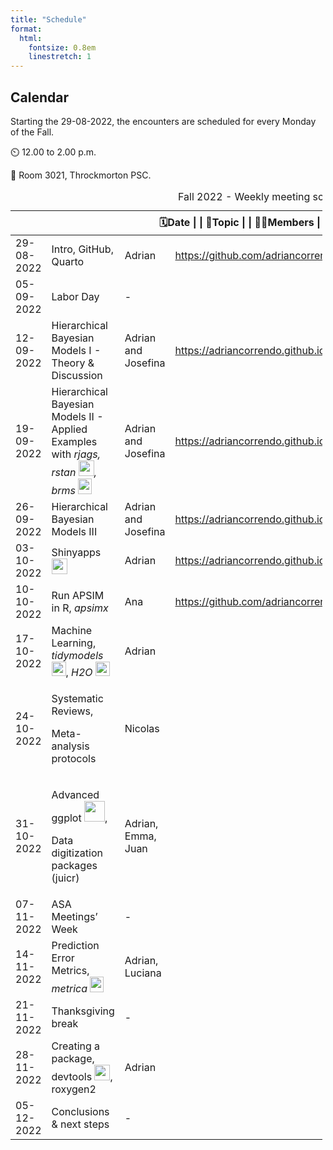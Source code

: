 ```yaml
---
title: "Schedule"
format:
  html:
    fontsize: 0.8em
    linestretch: 1
---
```


::: callout-caution
## Calendar

Starting the 29-08-2022, the encounters are scheduled for every Monday of the Fall.

⏲️ 12.00 to 2.00 p.m.

📍 Room 3021, Throckmorton PSC.
:::

+------------+------------------------------------------------------------------------------------------------------------------------------------------------------------------+---------------------+--------------------------------------------------------------------------+
| 🗓️Date \|  | 🥕Topic \|                                                                                                                                                       | 🙋🏻Members           | \| LINKS ![](images/github-brands.svg){width="20" height="20"}           |
+============+==================================================================================================================================================================+=====================+==========================================================================+
| 29-08-2022 | Intro, GitHub, Quarto                                                                                                                                            | Adrian              | <https://github.com/adriancorrendo/Stats_Hub_2022>                       |
+------------+------------------------------------------------------------------------------------------------------------------------------------------------------------------+---------------------+--------------------------------------------------------------------------+
| 05-09-2022 | Labor Day                                                                                                                                                        | \-                  |                                                                          |
+------------+------------------------------------------------------------------------------------------------------------------------------------------------------------------+---------------------+--------------------------------------------------------------------------+
| 12-09-2022 | Hierarchical Bayesian Models I - Theory & Discussion                                                                                                             | Adrian and Josefina | <https://adriancorrendo.github.io/statasaurusweb/code_2_bayes_1.html>    |
+------------+------------------------------------------------------------------------------------------------------------------------------------------------------------------+---------------------+--------------------------------------------------------------------------+
| 19-09-2022 | Hierarchical Bayesian Models II - Applied Examples with *rjags, rstan* ![](images/stanlogo.png){width="25"}*, brms* ![](images/brms.png){width="22" height="25"} | Adrian and Josefina | <https://adriancorrendo.github.io/statasaurusweb/code_3_bayes_2.html>    |
+------------+------------------------------------------------------------------------------------------------------------------------------------------------------------------+---------------------+--------------------------------------------------------------------------+
| 26-09-2022 | Hierarchical Bayesian Models III                                                                                                                                 | Adrian and Josefina | <https://adriancorrendo.github.io/statasaurusweb/code_4_bayes_3.html>    |
+------------+------------------------------------------------------------------------------------------------------------------------------------------------------------------+---------------------+--------------------------------------------------------------------------+
| 03-10-2022 | Shinyapps ![](assets/images/shiny.png){width="25"}                                                                                                               | Adrian              | <https://adriancorrendo.github.io/statasaurusweb/class_5_shinyapps.html> |
+------------+------------------------------------------------------------------------------------------------------------------------------------------------------------------+---------------------+--------------------------------------------------------------------------+
| 10-10-2022 | Run APSIM in R, *apsimx*                                                                                                                                         | Ana                 | <https://github.com/adriancorrendo/Stats_Hub_2022/tree/main/apsim>       |
+------------+------------------------------------------------------------------------------------------------------------------------------------------------------------------+---------------------+--------------------------------------------------------------------------+
| 17-10-2022 | Machine Learning, *tidymodels*![](images/tidymodels.svg){width="23"}, *H2O* ![](images/h2o-automl-logo.jpg){width="23"}                                          | Adrian              |                                                                          |
+------------+------------------------------------------------------------------------------------------------------------------------------------------------------------------+---------------------+--------------------------------------------------------------------------+
| 24-10-2022 | Systematic Reviews,                                                                                                                                              | Nicolas             |                                                                          |
|            |                                                                                                                                                                  |                     |                                                                          |
|            | Meta-analysis protocols                                                                                                                                          |                     |                                                                          |
+------------+------------------------------------------------------------------------------------------------------------------------------------------------------------------+---------------------+--------------------------------------------------------------------------+
| 31-10-2022 | Advanced ggplot ![](images/logo.png){width="33"},                                                                                                                | Adrian, Emma, Juan  |                                                                          |
|            |                                                                                                                                                                  |                     |                                                                          |
|            | Data digitization packages (juicr)                                                                                                                               |                     |                                                                          |
+------------+------------------------------------------------------------------------------------------------------------------------------------------------------------------+---------------------+--------------------------------------------------------------------------+
| 07-11-2022 | ASA Meetings' Week                                                                                                                                               | \-                  |                                                                          |
+------------+------------------------------------------------------------------------------------------------------------------------------------------------------------------+---------------------+--------------------------------------------------------------------------+
| 14-11-2022 | Prediction Error Metrics, *metrica* ![](images/FXERIykUsAEe7rQ.png){width="22" height="25"}                                                                      | Adrian, Luciana     |                                                                          |
+------------+------------------------------------------------------------------------------------------------------------------------------------------------------------------+---------------------+--------------------------------------------------------------------------+
| 21-11-2022 | Thanksgiving break                                                                                                                                               | \-                  |                                                                          |
+------------+------------------------------------------------------------------------------------------------------------------------------------------------------------------+---------------------+--------------------------------------------------------------------------+
| 28-11-2022 | Creating a package, devtools ![](images/index.png){width="25"}, roxygen2                                                                                         | Adrian              |                                                                          |
+------------+------------------------------------------------------------------------------------------------------------------------------------------------------------------+---------------------+--------------------------------------------------------------------------+
| 05-12-2022 | Conclusions & next steps                                                                                                                                         | \-                  |                                                                          |
+------------+------------------------------------------------------------------------------------------------------------------------------------------------------------------+---------------------+--------------------------------------------------------------------------+

: Fall 2022 - Weekly meeting schedule
